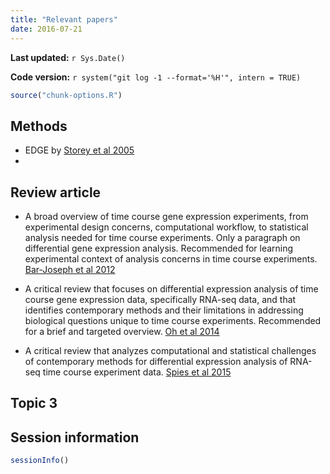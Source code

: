 ```yaml
---
title: "Relevant papers"
date: 2016-07-21
---
```


**Last updated:** `r Sys.Date()`

**Code version:** `r system("git log -1 --format='%H'", intern = TRUE)`

```r
source("chunk-options.R")
```

## Methods

* EDGE by [Storey et al 2005](http://dx.doi.org/10.1073/pnas.0504609102)
* 


## Review article

* A broad overview of time course gene expression experiments, from experimental design concerns, computational workflow, to statistical analysis needed for time course experiments. Only a paragraph on differential gene expression analysis. Recommended for learning experimental context of analysis concerns in time course experiments. [Bar-Joseph et al 2012](http://dx.doi.org/10.1038/nrg3244)

* A critical review that focuses on differential expression analysis of time course gene expression data, specifically RNA-seq data, and that identifies contemporary methods and their limitations in addressing biological questions unique to time course experiments. Recommended for a brief and targeted overview. [Oh et al 2014](http://dx.doi.org/10.3389/fgene.2014.00035)

* A critical review that analyzes computational and statistical challenges of contemporary methods for differential expression analysis of RNA-seq time course experiment data. [Spies et al 2015](http://dx.doi.org/10.1016/j.csbj.2015.08.004)





## Topic 3





## Session information

```r
sessionInfo()
```
